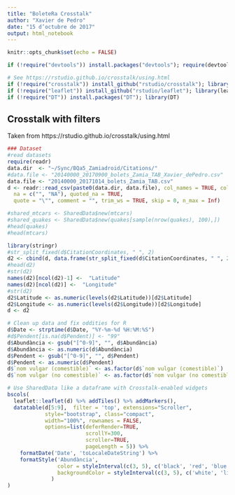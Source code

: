 ```yaml
---
title: "BoleteRa Crosstalk"
author: "Xavier de Pedro"
date: "15 d’octubre de 2017"
output: html_notebook
---
```


```r
knitr::opts_chunk$set(echo = FALSE)
```

```r
if (!require("devtools")) install.packages("devtools"); require(devtools)

# See https://rstudio.github.io/crosstalk/using.html
if (!require("crosstalk")) install_github("rstudio/crosstalk"); library(crosstalk)
if (!require("leaflet")) install_github("rstudio/leaflet"); library(leaflet)
if (!require("DT")) install.packages("DT"); library(DT)

```

## Crosstalk with filters

Taken from https://rstudio.github.io/crosstalk/using.html

```r
### Dataset
#read datasets
require(readr)
data.dir  <- "~/Sync/BQa5_Zamiadroid/Citations/"
#data.file <- "20140000_20170900_bolets_Zamia_TAB_Xavier_dePedro.csv"
data.file <- "20140000_20171014_bolets_Zamia_TAB.csv"
d <- readr::read_csv(paste0(data.dir, data.file), col_names = TRUE, col_types = NULL,
  na = c("", "NA"), quoted_na = TRUE,
  quote = "\"", comment = "", trim_ws = TRUE, skip = 0, n_max = Inf)

#shared_mtcars <- SharedData$new(mtcars)
#shared_quakes <- SharedData$new(quakes[sample(nrow(quakes), 100),])
#head(quakes)
#head(mtcars)

library(stringr)
#str_split_fixed(d$CitationCoordinates, " ", 2)
d2 <- cbind(d, data.frame(str_split_fixed(d$CitationCoordinates, " ", 2)))
#head(d2)
#str(d2)
names(d2)[ncol(d2)-1] <-  "Latitude"
names(d2)[ncol(d2)] <-  "Longitude"
#str(d2)
d2$Latitude <- as.numeric(levels(d2$Latitude))[d2$Latitude]
d2$Longitude <- as.numeric(levels(d2$Longitude))[d2$Longitude]
d <- d2

# Clean up data and fix oddities for R
d$Date <- strptime(d$Date, "%Y-%m-%d %H:%M:%S")
#d$Pendent[is.na(d$Pendent)] <- "99"
d$Abundància <- gsub("[^0-9]", "", d$Abundància) 
d$Abundància <- as.numeric(d$Abundància)
d$Pendent <- gsub("[^0-9]", "", d$Pendent) 
d$Pendent <- as.numeric(d$Pendent)
d$`nom vulgar (comestible)` <- as.factor(d$`nom vulgar (comestible)`)
d$`nom vulgar (no comestible)` <- as.factor(d$`nom vulgar (no comestible)`)

# Use SharedData like a dataframe with Crosstalk-enabled widgets
bscols(
  leaflet::leaflet(d) %>% addTiles() %>% addMarkers(),
  datatable(d[5:9],  filter = 'top', extensions="Scroller", 
            style="bootstrap", class="compact",
            width="100%", rownames = FALSE, 
            options=list(deferRender=TRUE, 
                         scrollY=300, 
                         scroller=TRUE, 
                         pageLength = 5)) %>%
    formatDate('Date', 'toLocaleDateString') %>%
    formatStyle('Abundància', 
                color = styleInterval(c(3, 5), c('black', 'red', 'blue')),
                backgroundColor = styleInterval(c(3, 5), c('white', 'lightyellow', 'yellow'))
              )
)
```


